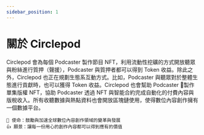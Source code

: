 ```yaml
---
sidebar_position: 1
---
```


# 關於 Circlepod

Circlepod 會為每個 Podcaster 製作節目 NFT，利用流動性挖礦的方式開放聽眾與粉絲進行質押（聲援），Podcaster 與質押者都可以得到 Token 收益。除此之外，Circlepod 也正在規劃生態系互動方式。比如，Podcaster 與聽眾對於整體生態進行貢獻時，也可以獲得 Token 收益。Circlepod 也會幫助 Podcaster 製作單集版權 NFT，協助 Podcaster 透過 NFT 與智能合約完成自動化的付費內容與版稅收入。所有收聽數據與熱點資料也會開放區塊鏈使用，使得數位內容創作擁有一個數據平台。

```
🚀 使命：鼓勵與加速全球數位內容創作領域的變革與發展
👍 願景：讓每一份用心的創作內容都可以得到應有的價值
```